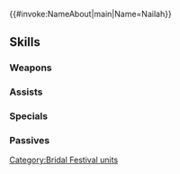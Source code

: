 {{#invoke:NameAbout|main|Name=Nailah}}{{HeroPage Tabs}}
{{Hero Infobox
|Name=Nailah
|Title=Blessed Queen
|WeaponType=Green Beast
|Origin=Fire Emblem: Radiant Dawn
|Gender=Female
|MoveType=Infantry
|actorJP=斎賀みつき
|actorEN=Rachel Robinson
|artist=п猫Ｒ
|additionDate=May 20, 2020
|releaseDate=May 20, 2020
|TagID=花嫁ニケ
|InternalID=522
|Properties=special,hat,tiara,specRate_202402
|cv1=9
|cv2=820100
|description=Queen of Hatari, a lost desert nation spoken of in legend. She's joining the festival ceremony with her partner Rafiel. Appears in Fire Emblem: Radiant Dawn.
}}
{{Stats Page
|Lv1HP=18|Lv1ATK=9|Lv1SPD=11|Lv1DEF=7|Lv1RES=6
|GRHP=50|GRATK=60|GRSPD=70|GRDEF=55|GRRES=45
}}
==Skills==
===Weapons===
{{Weapons Table
|weapon1=Whelp (Infantry)
|weapon1Default=1
|weapon1Unlock=1
|weapon2=Yearling (Infantry)
|weapon2Default=2
|weapon2Unlock=2
|weapon3=Adult (Infantry)
|weapon3Default=4
|weapon3Unlock=3
|weapon4=Bride's Fang
|weapon4Default=5
|weapon4Unlock=5
}}
===Assists===
{{Assists Table
}}
===Specials===
{{Specials Table
|special1=New Moon
|special1Default=4
|special1Unlock=3
|special2=Moonbow
|special2Default=
|special2Unlock=4
}}
===Passives===
{{Passives Table
|passiveA1=Darting Blow 1
|passiveA2=Swift Sparrow 1
|passiveA3=Swift Sparrow 2
|passiveA4=Swift Sparrow 3
|passiveA1Unlock=2
|passiveA2Unlock=3
|passiveA3Unlock=4
|passiveA4Unlock=5
|passiveB1=Chill Spd 1
|passiveB2=Chill Spd/Def 1
|passiveB3=Chill Spd/Def 2
|passiveB1Unlock=1
|passiveB2Unlock=2
|passiveB3Unlock=4
|passiveC1=Glare
|passiveC1Unlock=5
}}
{{Heroes Navbox}}
[[Category:Bridal Festival units]]